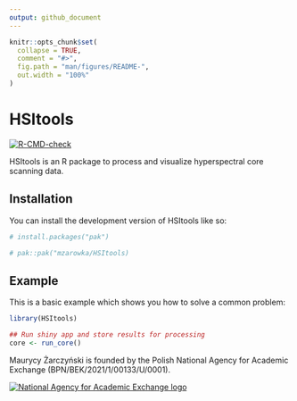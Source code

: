 ```yaml
---
output: github_document
---
```


<!-- README.md is generated from README.Rmd. Please edit that file -->

```r
knitr::opts_chunk$set(
  collapse = TRUE,
  comment = "#>",
  fig.path = "man/figures/README-",
  out.width = "100%"
)
```

# HSItools

<!-- badges: start -->

[![R-CMD-check](https://github.com/mzarowka/HSItools/actions/workflows/R-CMD-check.yaml/badge.svg)](https://github.com/mzarowka/HSItools/actions/workflows/R-CMD-check.yaml)
<!-- badges: end -->

HSItools is an R package to process and visualize hyperspectral core scanning data.

## Installation

You can install the development version of HSItools like so:

``` r
# install.packages("pak")

# pak::pak("mzarowka/HSItools)
```

## Example

This is a basic example which shows you how to solve a common problem:

```r
library(HSItools)

## Run shiny app and store results for processing
core <- run_core()
```

Maurycy Żarczyński is founded by the Polish National Agency for Academic Exchange (BPN/BEK/2021/1/00133/U/0001).

[![National Agency for Academic Exchange logo](images/logo-nawa-white.png)](https://nawa.gov.pl)
